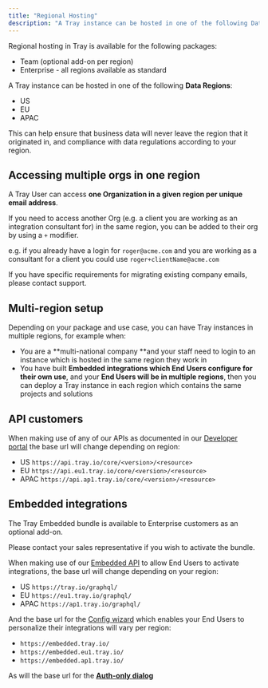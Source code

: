 ```yaml
---
title: "Regional Hosting"
description: "A Tray instance can be hosted in one of the following Data Regions: US, EU or APAC. This can help ensure that business data will never leave the region that it originated in, and compliance with data regulations according to your region."
---
```


<Info>
Regional hosting in Tray is available for the following packages:

- Team (optional add-on per region)
- Enterprise - all regions available as standard
</Info>

A Tray instance can be hosted in one of the following **Data Regions**:

- US 
- EU 
- APAC 

This can help ensure that business data will never leave the region that it originated in, and compliance with data regulations according to your region.

## Accessing multiple orgs in one region[​](http://localhost:3000/docs/governance/org-management/regional-hosting#accessing-multiple-orgs-in-one-region)

A Tray User can access **one Organization in a given region per unique email address**.

If you need to access another Org (e.g. a client you are working as an integration consultant for) in the same region, you can be added to their org by using a `+` modifier.

e.g. if you already have a login for `roger@acme.com` and you are working as a consultant for a client you could use `roger+clientName@acme.com`

If you have specific requirements for migrating existing company emails, please contact support.

## Multi-region setup[​](http://localhost:3000/docs/governance/org-management/regional-hosting#multi-region-setup)

Depending on your package and use case, you can have Tray instances in multiple regions, for example when:

- You are a **multi-national company **and your staff need to login to an instance which is hosted in the same region they work in
- You have built **Embedded integrations which End Users configure for their own use**, and your **End Users will be in multiple regions**, then you can deploy a Tray instance in each region which contains the same projects and solutions

## API customers[​](http://localhost:3000/docs/governance/org-management/regional-hosting#api-customers)

When making use of any of our APIs as documented in our [Developer portal](https://developer.tray.io/openapi/trayapi-introduction/) the base url will change depending on region:

- US `https://api.tray.io/core/<version>/<resource>`
- EU `https://api.eu1.tray.io/core/<version>/<resource>`
- APAC `https://api.ap1.tray.io/core/<version>/<resource>`

## Embedded integrations

<Info>
The Tray Embedded bundle is available to Enterprise customers as an optional add-on.

Please contact your sales representative if you wish to activate the bundle.
</Info>

When making use of our [Embedded API](https://developer.tray.io/openapi/embeddedapi-introduction/) to allow End Users to activate integrations, the base url will change depending on your region:

- US `https://tray.io/graphql/`
- EU `https://eu1.tray.io/graphql/`
- APAC `https://ap1.tray.io/graphql/`

And the base url for the [Config wizard](/tray-uac/embedded-integrations/key-embedded-concepts/the-config-wizard/) which enables your End Users to personalize their integrations will vary per region:

- `https://embedded.tray.io/`
- `https://embedded.eu1.tray.io/`
- `https://embedded.ap1.tray.io/`

As will the base url for the [**Auth-only dialog**](/tray-uac/embedded-integrations/key-embedded-concepts/auth-only-dialog/)
